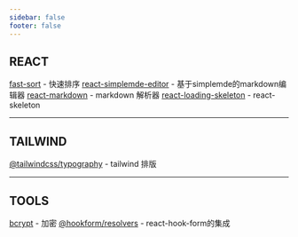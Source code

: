 ```yaml
---
sidebar: false
footer: false
---
```


## REACT

[fast-sort](https://www.npmjs.com/package/fast-sort) - 快速排序
[react-simplemde-editor](https://www.npmjs.com/package/react-simplemde-editor) - 基于simplemde的markdown编辑器
[react-markdown](https://www.npmjs.com/package/react-markdown) - markdown 解析器
[react-loading-skeleton](https://www.npmjs.com/package/react-loading-skeleton) - react-skeleton

---

## TAILWIND

[@tailwindcss/typography](https://github.com/tailwindlabs/tailwindcss-typography) - tailwind 排版

---

## TOOLS

[bcrypt](https://www.npmjs.com/package/bcrypt) - 加密
[@hookform/resolvers](https://react-hook-form.com/get-started#Integratingwithservices) - react-hook-form的集成

